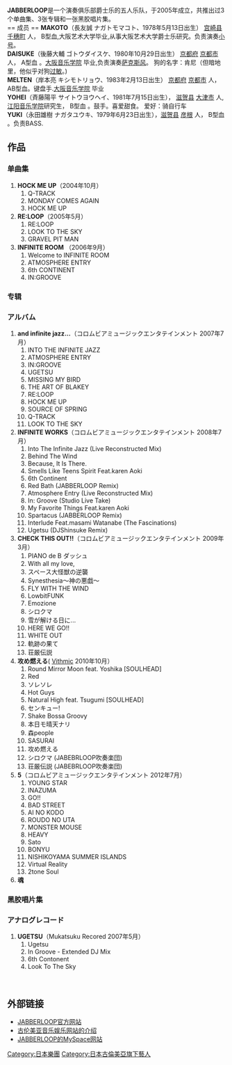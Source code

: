 {{Infobox Musician <!--Wikipedia:ウィキプロジェクト 音楽家を参照-->
| Name                = JABBERLOOP
| Background          = group_or_band
| Genre               = [[Jazz|Jazz]]、[[Club|Club]]、[[Pop|Pop]]
| Years_active        = 2004年-
| Occupation          = 
| Label               = [[古伦美亚音乐娱乐|古伦美亚音乐娱乐]]（2007年-）
| Production          = [[ムスタッシュ|ムスタッシュ]]
| Associated_acts     = 
| Influences          = 
| Current_members     = MAKOTO (Trumpet)<br>DAISUKE (Sax)<br>MELTEN (Keyboard)<br>YOHEI (Drums)<br>YUKI (Bass)
| Past_members        = DJ SHINSUKE
}}
'''JABBERLOOP'''是一个演奏俱乐部爵士乐的五人乐队，于2005年成立，共推出过3个单曲集、3张专辑和一张黑胶唱片集。<br />
== 成员 ==
'''MAKOTO'''（長友誠 ナガトモマコト、1978年5月13日出生） [[宫崎县|宫崎县]] [[千穗町|千穗町]] 人， B型血,大阪艺术大学毕业,从事大阪艺术大学爵士乐研究。负责演奏[[小号|小号]]。<br />

'''DAISUKE'''（後藤大輔 ゴトウダイスケ、1980年10月29日出生） [[京都府|京都府]] [[京都市|京都市]] 人， A型血 。[[大阪音乐学院|大阪音乐学院]] 毕业,负责演奏[[萨克斯风|萨克斯风]]。
狗的名字：肯尼（但暗地里，他似乎对狗[[过敏|过敏]]。)<br />

'''MELTEN'''（岸本亮 キシモトリョウ、1983年2月13日出生） [[京都府|京都府]] [[京都市|京都市]] 人， AB型血。键盘手.[[大阪音乐学院|大阪音乐学院]] 毕业<br />

'''YOHEI'''（斉藤陽平 サイトウヨウヘイ、1981年7月15日出生）， [[滋贺县|滋贺县]] [[大津市|大津市]] 人,[[江阳音乐学院|江阳音乐学院]]研究生， B型血 。鼓手。喜爱甜食。
爱好：骑自行车
<br />

'''YUKI'''（永田雄樹 ナガタユウキ、1979年6月23日出生），[[滋贺县|滋贺县]] [[彦根|彦根]] 人， B型血 。负责BASS.<br />

== 作品 ==
=== 单曲集 ===
#'''HOCK ME UP'''（2004年10月）
##Q-TRACK
##MONDAY COMES AGAIN
##HOCK ME UP
#'''RE:LOOP'''（2005年5月）
##RE:LOOP
##LOOK TO THE SKY
##GRAVEL PIT MAN
#'''INFINITE ROOM''' （2006年9月）
##Welcome to INFINITE ROOM
##ATMOSPHERE ENTRY
##6th CONTINENT
##IN:GROOVE<br />
=== 专辑 ===
=== アルバム ===
#'''and infinite jazz...'''（コロムビアミュージックエンタテインメント 2007年7月）
##INTO THE INFINITE JAZZ
##ATMOSPHERE ENTRY
##IN:GROOVE
##UGETSU
##MISSING MY BIRD
##THE ART OF BLAKEY
##RE:LOOP
##HOCK ME UP
##SOURCE OF SPRING
##Q-TRACK
##LOOK TO THE SKY
#'''INFINITE WORKS'''（コロムビアミュージックエンタテインメント 2008年7月）
##Into The Infinite Jazz (Live Reconstructed Mix) 
##Behind The Wind 
##Because, It Is There. 
##Smells Like Teens Spirit Feat.karen Aoki 
##6th Continent 
##Red Bath (JABBERLOOP Remix) 
##Atmosphere Entry (Live Reconstructed Mix) 
##In: Groove (Studio Live Take) 
##My Favorite Things Feat.karen Aoki 
##Spartacus (JABBERLOOP Remix) 
##Interlude Feat.masami Watanabe (The Fascinations) 
##Ugetsu (DJShinsuke Remix)
#'''CHECK THIS OUT!!'''（コロムビアミュージックエンタテインメント 2009年3月）
##PIANO de B ダッシュ
##With all my love,
##スペース大怪獣の逆襲
##Synesthesia～神の悪戯～
##FLY WITH THE WIND
##LowbitFUNK
##Emozione
##シロクマ
##雪が解ける日に...
##HERE WE GO!!
##WHITE OUT
##軌跡の果て
##荘厳伝説<br />
#'''攻め燃える'''( [[Vithmic|Vithmic]] 2010年10月）
##Round Mirror Moon feat. Yoshika [SOULHEAD]
##Red
##ソレソレ
##Hot Guys
##Natural High feat. Tsugumi [SOULHEAD]
##センキュー!
##Shake Bossa Groovy
##本日モ晴天ナリ
##森people
##SASURAI
##攻め燃える
##シロクマ (JABEBRLOOP吹奏楽団)
##荘厳伝説 (JABEBRLOOP吹奏楽団)
#'''5'''（コロムビアミュージックエンタテインメント 2012年7月）
##YOUNG STAR
##INAZUMA
##GO!!
##BAD STREET
##AI NO KODO
##ROUDO NO UTA
##MONSTER MOUSE
##HEAVY
##Sato
##BONYU
##NISHIKOYAMA SUMMER ISLANDS
##Virtual Reality
##2tone Soul
#'''魂'''

=== 黑胶唱片集 ===
=== アナログレコード ===
#'''UGETSU'''（Mukatsuku Recored 2007年5月）
##Ugetsu
## In Groove - Extended DJ Mix
## 6th Contonent
##Look To The Sky<br />
<br />

== 外部链接 ==
*[http://www.jabberloop.com/ JABBERLOOP官方网站] {{Wayback|url=http://www.jabberloop.com/ |date=20201101124300 }}
*[https://web.archive.org/web/20160131203858/http://columbia.jp/artist-info/jabberloop/COCB-53658.html 古伦美亚音乐娱乐网站的介绍]
*[http://profile.myspace.com/jabberloop JABBERLOOP的MySpace网站]{{dead link|date=2017年11月 |bot=InternetArchiveBot |fix-attempted=yes }}

{{DEFAULTSORT:JABBERLOOP}}
[[Category:日本樂團|Category:日本樂團]]
[[Category:日本古倫美亞旗下藝人|Category:日本古倫美亞旗下藝人]]